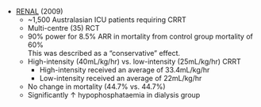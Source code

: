 * [RENAL](http://www.nejm.org/doi/full/10.1056/NEJMoa0902413) (2009)
	* ~1,500 Australasian ICU patients requiring CRRT
	* Multi-centre (35) RCT
	* 90% power for 8.5% ARR in mortality from control group mortality of 60%\
	This was described as a "conservative" effect.
	* High-intensity (40mL/kg/hr) vs. low-intensity (25mL/kg/hr) CRRT
		* High-intensity received an average of 33.4mL/kg/hr
		* Low-intensity received an average of 22mL/kg/hr
	* No change in mortality (44.7% vs. 44.7%)
	* Significantly ↑ hypophosphataemia in dialysis group